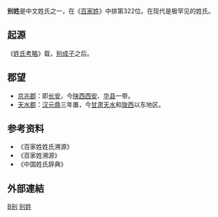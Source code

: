 {{姓氏
|姓氏=别
|繁體=別
|簡體=别
|拼音=Bié
|南京官話=bie<sup>5</sup>
|中国大陆=Bie
|台湾=Pieh
|香港=Pit
|澳门=Bit
|新加坡=
|马来西亚=
|越南=Biệt
|韩国=
|反切=
|同音字=
|堂号=
|郡望=[[京兆郡|京兆郡]]
}}

'''别姓'''是中文姓氏之一，在《[[百家姓|百家姓]]》中排第322位。在现代是极罕见的姓氏。

== 起源 ==
《[[姓氏考略|姓氏考略]]》载，[[别成子|别成子]]之后。

== 郡望 ==
*[[京兆郡|京兆郡]]：即[[长安|长安]]，今[[陕西|陕西]][[西安|西安]]、[[华县|华县]]一带。
*[[天水郡|天水郡]]：[[汉朝|汉]][[元鼎|元鼎]]三年置，今[[甘肃|甘肃]][[天水|天水]]和[[陇西|陇西]]以东地区。

== 参考资料 ==
{{Reflist|2}}
*《百家姓姓氏溯源》
*《百家姓溯源》
*《中国姓氏辞典》

==外部連結==
{{Wikisource further reading}}

[[Category:漢姓|B别]]
[[Category:别姓|]]